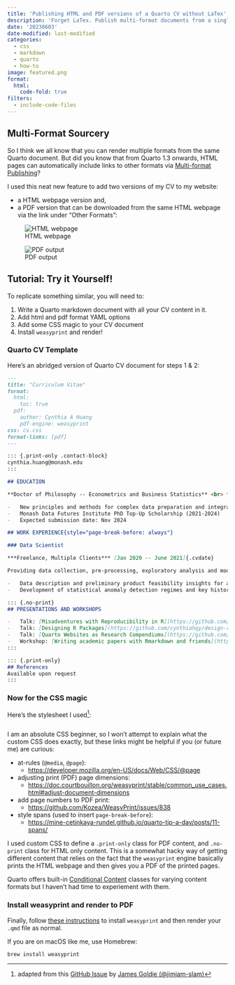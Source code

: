 ```yaml
---
title: 'Publishing HTML and PDF versions of a Quarto CV without LaTex'
description: 'Forget LaTex. Publish multi-format documents from a single .qmd using weasyprint and some CSS stylesheet magic!'
date: '20230603'
date-modified: last-modified
categories:
  - css
  - markdown
  - quarto
  - how-to
image: featured.png
format:
  html:
    code-fold: true
filters:
  - include-code-files
---
```


## Multi-Format Sourcery

So I think we all know that you can render multiple formats from the same Quarto document. But did you know that from Quarto 1.3 onwards, HTML pages can automatically include links to other formats via [Multi-format Publishing](https://quarto.org/docs/blog/posts/2023-03-15-multi-format/)?

I used this neat new feature to add two versions of my CV to my website:

- a HTML webpage version and,
- a PDF version that can be downloaded from the same HTML webpage via the link under "Other Formats":

![HTML webpage](images/other-format-link.png)

![PDF output](images/pdf-multi-format.png)

## Tutorial: Try it Yourself!

To replicate something similar, you will need to:

1. Write a Quarto markdown document with all your CV content in it.
2. Add html and pdf format YAML options
4. Add some CSS magic to your CV document
3. Install `weasyprint` and render!

### Quarto CV Template

Here's an abridged version of Quarto CV document for steps 1 & 2:

````.markdown
---
title: "Curriculum Vitae"
format:
  html:
    toc: true
  pdf:
    author: Cynthia A Huang
    pdf-engine: weasyprint
css: cv.css
format-links: [pdf]
---

::: {.print-only .contact-block}
cynthia.huang@monash.edu
:::

## EDUCATION

**Doctor of Philosophy -- Econometrics and Business Statistics** <br> *Monash University* [*Aug 2021 --- Present*]{.cvdate}

-   New principles and methods for complex data preparation and integration, with applications to official statistics, web-scrapped data and satellite raster images
-   Monash Data Futures Institute PhD Top-Up Scholarship (2021-2024)
-   Expected submission date: Nov 2024

## WORK EXPERIENCE{style="page-break-before: always"}

### Data Scientist

***Freelance, Multiple Clients*** [Jan 2020 -- June 2021]{.cvdate}

Providing data collection, pre-processing, exploratory analysis and modelling services to clients in the early R&D stages of developing data driven products. Projects include:

-   Data description and preliminary product feasibility insights for a start-up real estate bond platform; including assessing suitability of various property transaction databases for use in initial product prototype.
-   Development of statistical anomaly detection regimes and key historical insights from internet quality time-series data for use in parametric insurance products, including documenting analysis tools in an R package.

::: {.no-print}
## PRESENTATIONS AND WORKSHOPS

-   Talk: [Misadventures with Reproducibility in R](https://github.com/cynthiahqy/rladies-2022-11) (30 Nov 2022, R Ladies Melbourne Meetup)
-   Talk: [Designing R Packages](https://github.com/cynthiahqy/design-r-magic_2022-10) (4 Oct 2022, Monash EBS Data Science Research Software Study Group)
-   Talk: [Quarto Websites as Research Compendiums](https://github.com/cynthiahqy/quarto-wiki-template) (16 Aug 2022, Monash EBS Data Science Research Software Study Group)
-   Workshop: [Writing academic papers with Rmarkdown and friends](https://www.cynthiahqy.com/posts/r-markdown-and-friends/) (9 Aug 2022, Monash University)
:::

::: {.print-only}
## References
Available upon request
:::
````

### Now for the CSS magic

Here's the stylesheet I used^[adapted from this [GitHub Issue](https://github.com/quarto-dev/quarto-cli/discussions/2538#discussioncomment-4081842) by [James Goldie (@jimjam-slam)](https://github.com/jimjam-slam)]:

```.css
```

I am an absolute CSS beginner, so I won't attempt to explain what the custom CSS does exactly, but these links might be helpful if you (or future me) are curious:

-   at-rules (`@media`, `@page`):
    - <https://developer.mozilla.org/en-US/docs/Web/CSS/@page>
-   adjusting print (PDF) page dimensions:
    - <https://doc.courtbouillon.org/weasyprint/stable/common_use_cases.html#adjust-document-dimensions>
-   add page numbers to PDF print:
    - <https://github.com/Kozea/WeasyPrint/issues/838>
-   style spans (used to insert `page-break-before`):
    - <https://mine-cetinkaya-rundel.github.io/quarto-tip-a-day/posts/11-spans/>

I used custom CSS to define a `.print-only` class for PDF content, and `.no-print` class for HTML only content. This is a somewhat hacky way of getting different content that relies on the fact that the `weasyprint` engine basically prints the HTML webpage and then gives you a PDF of the printed pages.

Quarto offers built-in [Conditional Content](https://quarto.org/docs/authoring/conditional.html) classes for varying content formats but I haven't had time to experiement with them.

### Install weasyprint and render to PDF

Finally, follow [these instructions](https://doc.courtbouillon.org/weasyprint/stable/first_steps.html#installation) to install `weasyprint` and then render your `.qmd` file as normal.

If you are on macOS like me, use Homebrew:

```bash
brew install weasyprint
```